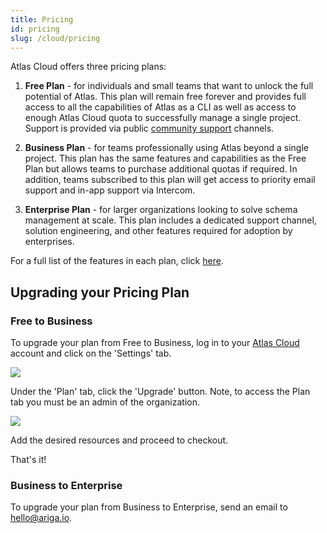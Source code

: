 ```yaml
---
title: Pricing
id: pricing
slug: /cloud/pricing
---
```


Atlas Cloud offers three pricing plans:

1. **Free Plan** - for individuals and small teams that want to unlock the full potential of Atlas. This plan will remain
free forever and provides full access to all the capabilities of Atlas as a CLI as well as access to enough Atlas Cloud
quota to successfully manage a single project. Support is provided via public [community support](https://atlasgo.io/support)
channels.

2. **Business Plan** - for teams professionally using Atlas beyond a single project. This plan has the same features and
capabilities as the Free Plan but allows teams to purchase additional quotas if required. In addition, teams subscribed
to this plan will get access to priority email support and in-app support via Intercom.

3. **Enterprise Plan** - for larger organizations looking to solve schema management at scale. This plan includes a
dedicated support channel, solution engineering, and other features required for adoption by enterprises.

For a full list of the features in each plan, click [here](https://atlasgo.cloud/pricing).

## Upgrading your Pricing Plan

### Free to Business
To upgrade your plan from Free to Business, log in to your [Atlas Cloud](https://auth.atlasgo.cloud/login) account and click on the 'Settings' tab.

![](https://atlasgo.io/uploads/cloud/images/pricing-settings.png)

Under the 'Plan' tab, click the 'Upgrade' button. Note, to access the Plan tab you must be an admin of the organization.

![](https://atlasgo.io/uploads/cloud/images/pricing-modal.png)

Add the desired resources and proceed to checkout.

That's it!

### Business to Enterprise
To upgrade your plan from Business to Enterprise, send an email to <hello@ariga.io>.

